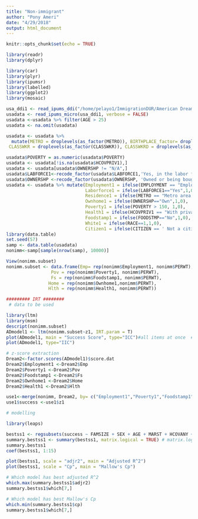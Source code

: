 ```yaml
---
title: "Non-immigrant"
author: "Pony Ameri"
date: "4/29/2018"
output: html_document
---
```


```r
knitr::opts_chunk$set(echo = TRUE)
```


```r
library(readr)
library(dplyr)

library(car)
library(plyr)
library(ipumsr)
library(labelled)
library(ggplot2)
library(mosaic)

usa_ddi1 <- read_ipums_ddi("/home/pelayo1/ImmigrationDUR/American Dream/usa_00013.xml")
usadata <- read_ipums_micro(usa_ddi1, verbose = FALSE)
usadata <-usadata %>% filter(AGE > 25)
usadata <- na.omit(usadata)

usadata <- usadata %>%
  mutate(METRO = droplevels(as_factor(METRO)), BIRTHPLACE_factor= droplevels(as_factor(BPL)), LABFORCE1= droplevels(as_factor(LABFORCE)), SEX= droplevels(as_factor(SEX)),FOODSTMP= droplevels(as_factor(FOODSTMP)), RELATE= droplevels(as_factor(RELATE)),RELATED= droplevels(as_factor(RELATED)), MARST= droplevels(as_factor(MARST)), BPL = droplevels(as_factor(BPL)),BPLD = droplevels(as_factor(BPLD)), CITIZEN = droplevels(as_factor(CITIZEN)),RACESING=droplevels.factor(RACESING),RACESINGD=droplevels(as_factor(RACESINGD)),HCOVANY = droplevels(as_factor(HCOVANY)),HCOPRIV = droplevels(as_factor(HCOVPRIV)), EDUCATION = droplevels(as_factor(GRADEATT)),EDUCATIOND= droplevels(as_factor(GRADEATTD)),EMPLOYMENT = droplevels(as_factor(EMPSTAT)), EMPLOYMENTD = droplevels(as_factor(EMPSTATD)), LABFORCE = droplevels(as_factor(LABFORCE)), IND = droplevels(as_factor(IND)),
 CLASSWKR = droplevels(as_factor(CLASSWKR)), CLASSWKRD = droplevels(as_factor(CLASSWKRD)), MIGRATE1 = droplevels(as_factor(MIGRATE1)), MIGRATE1D = droplevels(as_factor(MIGRATE1D)), MIGPLAC1 = droplevels(as_factor(MIGPLAC1)), TRANWORK = droplevels(as_factor(TRANWORK)), OWNERSHP  = droplevels(as_factor(OWNERSHP)), HCOVPRIV1 = droplevels(as_factor(HCOVPRIV)), RACE= droplevels(as_factor(RACESING)))

usadata$POVERTY = as.numeric(usadata$POVERTY)
usadata <- usadata[!is.na(usadata$HCOVPRIV1),]
usadata <- usadata[usadata$OWNERSHP != "N/A",]
usadata$LABFORCE1<-recode_factor(usadata$LABFORCE1,'Yes, in the labor force'= "Yes",'No, not in the labor force'="No") 
usadata$OWNERSHP <-recode_factor(usadata$OWNERSHP, 'Owned or being bought (loan)' = "Own", 'Rented' = "Rent")
usadata <- usadata %>% mutate(Employment1 = ifelse(EMPLOYMENT == "Employed", 1,0), 
                              Laborforce1 = ifelse(LABFORCE1=="Yes",1,0),
                              Residence1 = ifelse(METRO == "Metro area, outside central",1,0), 
                              Ownhome1 = ifelse(OWNERSHP=="Own",1,0),
                              Poverty1 = ifelse(POVERTY > 150, 1,0),
                              Health1 = ifelse(HCOVPRIV1 == "With private health insurance coverage", 1, 0),
                              Foodstamp1 = ifelse(FOODSTMP=="No",1,0),
                              White1 = ifelse(RACE==1,1,0),
                              Citizen1 = ifelse(CITIZEN == ' Not a citizen', 0, 1))
library(data.table)
set.seed(57)
samp <- data.table(usadata)
nonimm<-samp[sample(nrow(samp), 10000)]

View(nonimm.subset)
nonimm.subset <- data.frame(Emp= rep(nonimm$Employment1, nonimm$PERWT),
                 Pov = rep(nonimm$Poverty1, nonimm$PERWT),
                 Fs = rep(nonimm$Foodstamp1, nonimm$PERWT),
                Home = rep(nonimm$Ownhome1,nonimm$PERWT),
                Hlth = rep(nonimm$Health1, nonimm$PERWT))

######### IRT ########
 # data to be used 

library(ltm)
library(msm)
descript(nonimm.subset)
ADmodel1 <- ltm(nonimm.subset~z1, IRT.param = T)
plot(ADmodel1, main = "Success Score", type="ICC")#all items at once  # black is employment and red is laborforce
plot(ADmodel1, type="IIC")

```

```r
# z-score extraction
Dream2<-factor.scores(ADmodel1)$score.dat
Dream2$Employment1 <-Dream2$Emp
Dream2$Poverty1 <-Dream2$Pov
Dream2$Foodstamp1 <-Dream2$Fs
Dream2$Ownhome1 <-Dream2$Home
Dream2$Health1 <-Dream2$Hlth

use1<-merge(nonimm, Dream2, by= c("Employment1","Poverty1","Foodstamp1","Ownhome1","Health1")) #new dataset
use1$success <-use1$z1

# modelling

library(leaps)

bestss1 <- regsubsets(success ~ FAMSIZE + SEX + AGE + MARST + HCOVANY + LABFORCE +INCTOT  + MIGRATE1, data = use1, method = "exhaustive", nbest = 3)
summary.bestss1 <- summary(bestss1, matrix.logical = TRUE) # matrix.logical term makes table of included terms more readable
summary.bestss1
coef(bestss1, 1:15)

plot(bestss1, scale = "adjr2", main = "Adjusted R^2")
plot(bestss1, scale = "Cp", main = "Mallow's Cp")

# Which model has best adjusted R^2
which.max(summary.bestss1$adjr2)
summary.bestss1$which[7,]

# Which model has best Mallow's Cp
which.min(summary.bestss1$cp)
summary.bestss1$which[7,]

```
